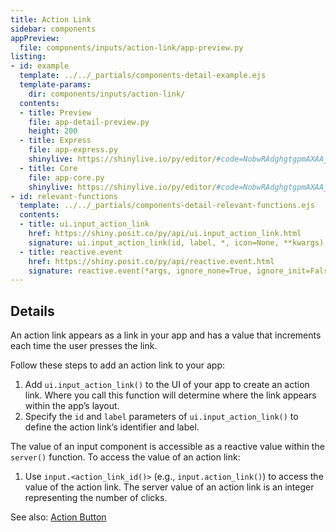 ```yaml
---
title: Action Link
sidebar: components
appPreview:
  file: components/inputs/action-link/app-preview.py
listing:
- id: example
  template: ../../_partials/components-detail-example.ejs
  template-params:
    dir: components/inputs/action-link/
  contents:
  - title: Preview
    file: app-detail-preview.py
    height: 200
  - title: Express
    file: app-express.py
    shinylive: https://shinylive.io/py/editor/#code=NobwRAdghgtgpmAXAAjFADugdOgnmAGlQGMB7CAFzkqVQDMAnUmZAZwAsBLCXZTmdKQYVkDOFGIVOANzgAdCI2ZsuPLHAAe6Ma1Z8BQkd3QBXCkTEQAJnAZETnBQodZjZgPoSp5dwBtuANYAFHJokpw+-hABoUShAJIQxGJQrHDIAHImMABGtqEAlMjIAMTIADzlThAKZCaUyAC8ouLhsljSUL4mcEEADAXVCgACKW1w6nR0cJIjY1LtcLKUQW4UWF4REH6Bg9ZwdMjuQQWICsXFdZRYaRRBV3dFANTIAIx71aPUNgxYVBqPBQ2Q4PWwnM4QC4tCgmBiQuihEAPE4AX1CCkIqAouHQCBQYH+FDAKIAukA
  - title: Core
    file: app-core.py
    shinylive: https://shinylive.io/py/editor/#code=NobwRAdghgtgpmAXAAjFADugdOgnmAGlQGMB7CAFzkqVQDMAnUmZAZwAsBLCXZTmdKQYVkAQUxEGcKMQqcAbnEnUAJnAZEArpwA6EPRnQB9bcgC8ybTigBzOEboAbbSoAUe5J8ucs3dJoojGTlyI0duAGt3NFlOUPCICJ1CZGSASQhiKShWOGQAOU0YACN1ZIBKImQAYmQAHjqPLytSAP9AqgAPCmiyTUoysEq9cr0xiDU6NnVFBlc-AKJWinaiXNZWOIhyxCbPPspzZGzYxSx5KGc4VwAGUf0IL2QAARO5M7g6OjhZPZe3hRwLBwRSUeYQdpYYJbMKRcqeWoNP6TZBGVw7P5PA4ULC5HrY9HIADUyAAjPc-q9VOosF0evcnijsep0btHk8vFIKJoGI86MkQATygBfZLjAyYI7idCuQwmThrGbqe4pMAUXDoBAoNVwbpgYUAXSAA
- id: relevant-functions
  template: ../../_partials/components-detail-relevant-functions.ejs
  contents:
  - title: ui.input_action_link
    href: https://shiny.posit.co/py/api/ui.input_action_link.html
    signature: ui.input_action_link(id, label, *, icon=None, **kwargs)
  - title: reactive.event
    href: https://shiny.posit.co/py/api/reactive.event.html
    signature: reactive.event(*args, ignore_none=True, ignore_init=False)
---
```


:::{#example}
:::

:::{#relevant-functions}
:::

## Details

An action link appears as a link in your app and has a value that increments each time the user presses the link.

Follow these steps to add an action link to your app:

  1. Add `ui.input_action_link()` to the UI of your app to create an action link. Where you call this function will determine where the link appears within the app's layout.
  2. Specify the `id` and `label` parameters of `ui.input_action_link()` to define the action link's identifier and label.

The value of an input component is accessible as a reactive value within the `server()` function. To access the value of an action link:

  1.  Use `input.<action_link_id()>` (e.g., `input.action_link()`) to access the value of the action link. The server value of an action link is an integer representing the number of clicks.

See also: [Action Button](../action-button/index.qmd)
